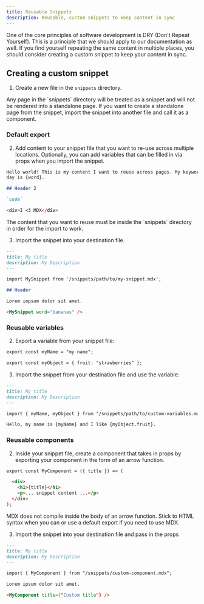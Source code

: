 ```yaml
---
title: Reusable Snippets
description: Reusable, custom snippets to keep content in sync
---
```


One of the core principles of software development is DRY (Don't Repeat
Yourself). This is a principle that we should apply to our documentation as
well. If you find yourself repeating the same content in multiple places, you
should consider creating a custom snippet to keep your content in sync.

## Creating a custom snippet

1. Create a new file in the `snippets` directory.

<Note>
  Any page in the `snippets` directory will be treated as a snippet and will not
  be rendered into a standalone page. If you want to create a standalone page
  from the snippet, import the snippet into another file and call it as a
  component.
</Note>

### Default export

2. Add content to your snippet file that you want to re-use across multiple
   locations. Optionally, you can add variables that can be filled in via props
   when you import the snippet.

```md snippets/my-snippet.mdx
Hello world! This is my content I want to reuse across pages. My keyword of the
day is {word}.

## Header 2

`code`

<div>I <3 MDX</div>
```

<Warning>
  The content that you want to reuse must be inside the `snippets` directory in
  order for the import to work.
</Warning>

3. Import the snippet into your destination file.

```md destination-file.mdx
---
title: My title
description: My Description
---

import MySnippet from '/snippets/path/to/my-snippet.mdx';

## Header

Lorem impsum dolor sit amet.

<MySnippet word="bananas" />
```

### Reusable variables

2. Export a variable from your snippet file:

```md snippets/path/to/custom-variables.mdx
export const myName = "my name";

export const myObject = { fruit: "strawberries" };
```

3. Import the snippet from your destination file and use the variable:

```md destination-file.mdx
---
title: My title
description: My Description
---

import { myName, myObject } from "/snippets/path/to/custom-variables.mdx";

Hello, my name is {myName} and I like {myObject.fruit}.
```

### Reusable components

2. Inside your snippet file, create a component that takes in props by exporting
   your component in the form of an arrow function.

```md snippets/custom-component.mdx
export const MyComponent = ({ title }) => (

  <div>
    <h1>{title}</h1>
    <p>... snippet content ...</p>
  </div>
);
```

<Warning>
  MDX does not compile inside the body of an arrow function. Stick to HTML
  syntax when you can or use a default export if you need to use MDX.
</Warning>

3. Import the snippet into your destination file and pass in the props

```md destination-file.mdx
---
title: My title
description: My Description
---

import { MyComponent } from "/snippets/custom-component.mdx";

Lorem ipsum dolor sit amet.

<MyComponent title={"Custom title"} />
```
